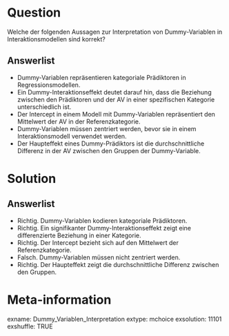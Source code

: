 Question
========
Welche der folgenden Aussagen zur Interpretation von Dummy-Variablen in Interaktionsmodellen sind korrekt?

Answerlist
----------
* Dummy-Variablen repräsentieren kategoriale Prädiktoren in Regressionsmodellen.
* Ein Dummy-Interaktionseffekt deutet darauf hin, dass die Beziehung zwischen den Prädiktoren und der AV in einer spezifischen Kategorie unterschiedlich ist.
* Der Intercept in einem Modell mit Dummy-Variablen repräsentiert den Mittelwert der AV in der Referenzkategorie.
* Dummy-Variablen müssen zentriert werden, bevor sie in einem Interaktionsmodell verwendet werden.
* Der Haupteffekt eines Dummy-Prädiktors ist die durchschnittliche Differenz in der AV zwischen den Gruppen der Dummy-Variable.

Solution
========
Answerlist
----------
* Richtig. Dummy-Variablen kodieren kategoriale Prädiktoren.
* Richtig. Ein signifikanter Dummy-Interaktionseffekt zeigt eine differenzierte Beziehung in einer Kategorie.
* Richtig. Der Intercept bezieht sich auf den Mittelwert der Referenzkategorie.
* Falsch. Dummy-Variablen müssen nicht zentriert werden.
* Richtig. Der Haupteffekt zeigt die durchschnittliche Differenz zwischen den Gruppen.

Meta-information
================
exname: Dummy_Variablen_Interpretation
extype: mchoice 
exsolution: 11101
exshuffle: TRUE
